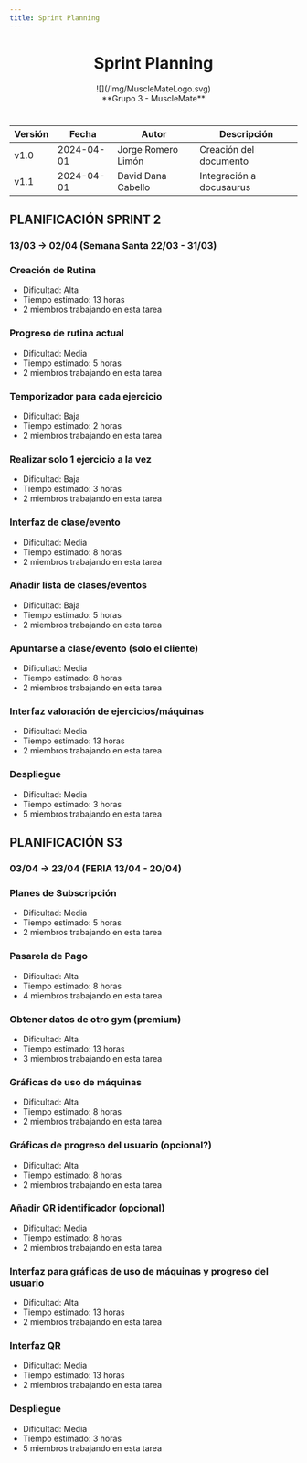 ```yaml
---
title: Sprint Planning
---
```


#
<center><h1>Sprint Planning</h1></center>
<center>![](/img/MuscleMateLogo.svg)</center>
<center>**Grupo 3 - MuscleMate**</center>

#

| Versión | Fecha       | Autor      | Descripción                            |
|---------|-------------|------------|----------------------------------------|
| v1.0    | 2024-04-01  | Jorge Romero Limón   | Creación del documento                 |
| v1.1    | 2024-04-01  | David Dana Cabello  | Integración a docusaurus               |


## PLANIFICACIÓN SPRINT 2

### 13/03 → 02/04 (Semana Santa 22/03 - 31/03)
### Creación de Rutina
- Dificultad: Alta
- Tiempo estimado: 13 horas
- 2 miembros trabajando en esta tarea
### Progreso de rutina actual
- Dificultad: Media
- Tiempo estimado: 5 horas
- 2 miembros trabajando en esta tarea
### Temporizador para cada ejercicio
- Dificultad: Baja
- Tiempo estimado: 2 horas
- 2 miembros trabajando en esta tarea
### Realizar solo 1 ejercicio a la vez
- Dificultad: Baja
- Tiempo estimado: 3 horas
- 2 miembros trabajando en esta tarea
### Interfaz de clase/evento 
- Dificultad: Media
- Tiempo estimado: 8 horas
- 2 miembros trabajando en esta tarea
### Añadir lista de clases/eventos
- Dificultad: Baja
- Tiempo estimado: 5 horas
- 2 miembros trabajando en esta tarea
### Apuntarse a clase/evento (solo el cliente)
- Dificultad: Media
- Tiempo estimado: 8 horas
- 2 miembros trabajando en esta tarea
### Interfaz valoración de ejercicios/máquinas
- Dificultad: Media
- Tiempo estimado: 13 horas
- 2 miembros trabajando en esta tarea
### Despliegue
- Dificultad: Media
- Tiempo estimado: 3 horas
- 5 miembros trabajando en esta tarea


## PLANIFICACIÓN S3
### 03/04 → 23/04 (FERIA 13/04 - 20/04)
### Planes de Subscripción
- Dificultad: Media
- Tiempo estimado: 5 horas
- 2 miembros trabajando en esta tarea
### Pasarela de Pago
- Dificultad: Alta
- Tiempo estimado: 8 horas
- 4 miembros trabajando en esta tarea
### Obtener datos de otro gym (premium)
- Dificultad: Alta
- Tiempo estimado: 13 horas
- 3 miembros trabajando en esta tarea
### Gráficas de uso de máquinas
- Dificultad: Alta
- Tiempo estimado: 8 horas
- 2 miembros trabajando en esta tarea
### Gráficas de progreso del usuario (opcional?)
- Dificultad: Alta
- Tiempo estimado: 8 horas
- 2 miembros trabajando en esta tarea
### Añadir QR identificador (opcional)
- Dificultad: Media
- Tiempo estimado: 8 horas
- 2 miembros trabajando en esta tarea
### Interfaz para gráficas de uso de máquinas y progreso del usuario
- Dificultad: Alta
- Tiempo estimado: 13 horas
- 2 miembros trabajando en esta tarea
### Interfaz QR
- Dificultad: Media
- Tiempo estimado: 13 horas
- 2 miembros trabajando en esta tarea
### Despliegue
- Dificultad: Media
- Tiempo estimado: 3 horas
- 5 miembros trabajando en esta tarea